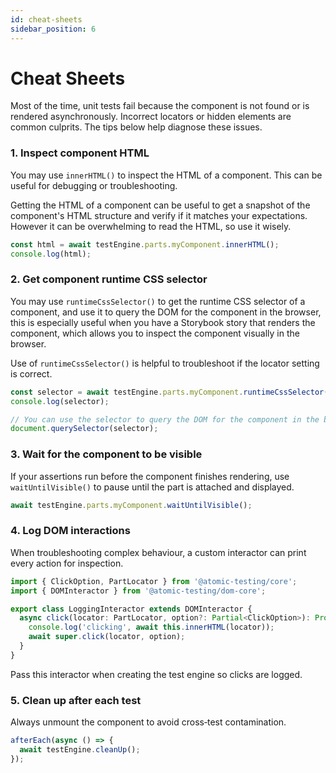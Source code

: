 ```yaml
---
id: cheat-sheets
sidebar_position: 6
---
```


# Cheat Sheets

Most of the time, unit tests fail because the component
is not found or is rendered asynchronously. Incorrect
locators or hidden elements are common culprits. The
tips below help diagnose these issues.

### 1. Inspect component HTML

You may use `innerHTML()` to inspect the HTML of a component. This can be useful for debugging or troubleshooting.

Getting the HTML of a component can be useful to get a snapshot of the component's HTML structure and verify if it matches your expectations.
However it can be overwhelming to read the HTML, so use it wisely.

```ts
const html = await testEngine.parts.myComponent.innerHTML();
console.log(html);
```

### 2. Get component runtime CSS selector

You may use `runtimeCssSelector()` to get the runtime CSS selector of a component, and use it to query the DOM for the component in the browser,
this is especially useful when you have a Storybook story that renders the component, which allows you to inspect the component visually in the browser.

Use of `runtimeCssSelector()` is helpful to troubleshoot if the locator setting is correct.

```ts
const selector = await testEngine.parts.myComponent.runtimeCssSelector();
console.log(selector);

// You can use the selector to query the DOM for the component in the browser.
document.querySelector(selector);
```

### 3. Wait for the component to be visible

If your assertions run before the component finishes rendering,
use `waitUntilVisible()` to pause until the part is attached
and displayed.

```ts
await testEngine.parts.myComponent.waitUntilVisible();
```

### 4. Log DOM interactions

When troubleshooting complex behaviour, a custom interactor can
print every action for inspection.

```ts title="LoggingInteractor.ts"
import { ClickOption, PartLocator } from '@atomic-testing/core';
import { DOMInteractor } from '@atomic-testing/dom-core';

export class LoggingInteractor extends DOMInteractor {
  async click(locator: PartLocator, option?: Partial<ClickOption>): Promise<void> {
    console.log('clicking', await this.innerHTML(locator));
    await super.click(locator, option);
  }
}
```

Pass this interactor when creating the test engine so clicks are logged.

### 5. Clean up after each test

Always unmount the component to avoid cross‑test contamination.

```ts
afterEach(async () => {
  await testEngine.cleanUp();
});
```

